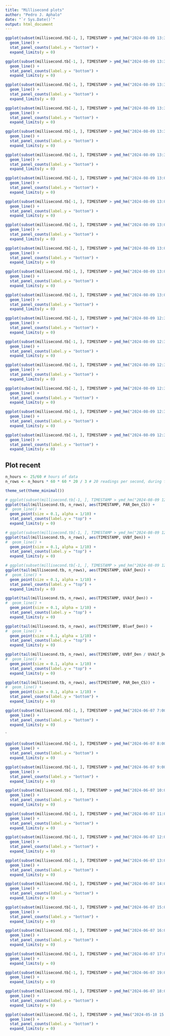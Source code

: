 ```yaml
---
title: "Millisecond plots"
author: "Pedro J. Aphalo"
date: "`r Sys.Date()`"
output: html_document
---
```


```r
ggplot(subset(millisecond.tb[-1, ], TIMESTAMP > ymd_hm("2024-08-09 13:35") & TIMESTAMP < ymd_hm("2024-08-09 13:40")), aes(TIMESTAMP, PAR_Den_CS)) +
  geom_line() +
  stat_panel_counts(label.y = "bottom") +
  expand_limits(y = 0)

```

```r
ggplot(subset(millisecond.tb[-1, ], TIMESTAMP > ymd_hm("2024-08-09 13:35") & TIMESTAMP < ymd_hm("2024-08-09 13:40")), aes(TIMESTAMP, UVBf_Den)) +
  geom_line() +
  stat_panel_counts(label.y = "bottom") +
  expand_limits(y = 0)

```


```r
ggplot(subset(millisecond.tb[-1, ], TIMESTAMP > ymd_hm("2024-08-09 13:35") & TIMESTAMP < ymd_hm("2024-08-09 13:40")), aes(TIMESTAMP, UVAf_Den)) +
  geom_line() +
  stat_panel_counts(label.y = "bottom") +
  expand_limits(y = 0)

```


```r
ggplot(subset(millisecond.tb[-1, ], TIMESTAMP > ymd_hm("2024-08-09 13:35") & TIMESTAMP < ymd_hm("2024-08-09 13:40")), aes(TIMESTAMP, UVA1f_Den)) +
  geom_line() +
  stat_panel_counts(label.y = "bottom") +
  expand_limits(y = 0)

```


```r
ggplot(subset(millisecond.tb[-1, ], TIMESTAMP > ymd_hm("2024-08-09 13:35") & TIMESTAMP < ymd_hm("2024-08-09 13:40")), aes(TIMESTAMP, Bluef_Den)) +
  geom_line() +
  stat_panel_counts(label.y = "bottom") +
  expand_limits(y = 0)

```


```r
ggplot(subset(millisecond.tb[-1, ], TIMESTAMP > ymd_hm("2024-08-09 13:35") & TIMESTAMP < ymd_hm("2024-08-09 13:40")), aes(TIMESTAMP, Greenf_Den)) +
  geom_line() +
  stat_panel_counts(label.y = "bottom") +
  expand_limits(y = 0)

```

```r
ggplot(subset(millisecond.tb[-1, ], TIMESTAMP > ymd_hm("2024-08-09 13:05") & TIMESTAMP < ymd_hm("2024-08-09 13:10")), aes(TIMESTAMP, PAR_Den_CS)) +
  geom_line() +
  stat_panel_counts(label.y = "bottom") +
  expand_limits(y = 0)

```

```r
ggplot(subset(millisecond.tb[-1, ], TIMESTAMP > ymd_hm("2024-08-09 13:05") & TIMESTAMP < ymd_hm("2024-08-09 13:10")), aes(TIMESTAMP, UVBf_Den)) +
  geom_line() +
  stat_panel_counts(label.y = "bottom") +
  expand_limits(y = 0)

```

```r
ggplot(subset(millisecond.tb[-1, ], TIMESTAMP > ymd_hm("2024-08-09 13:05") & TIMESTAMP < ymd_hm("2024-08-09 13:10")), aes(TIMESTAMP, UVAf_Den)) +
  geom_line() +
  stat_panel_counts(label.y = "bottom") +
  expand_limits(y = 0)

```

```r
ggplot(subset(millisecond.tb[-1, ], TIMESTAMP > ymd_hm("2024-08-09 13:05") & TIMESTAMP < ymd_hm("2024-08-09 13:10")), aes(TIMESTAMP, UVA1f_Den)) +
  geom_line() +
  stat_panel_counts(label.y = "bottom") +
  expand_limits(y = 0)
```

```r
ggplot(subset(millisecond.tb[-1, ], TIMESTAMP > ymd_hm("2024-08-09 13:05") & TIMESTAMP < ymd_hm("2024-08-09 13:10")), aes(TIMESTAMP, Bluef_Den)) +
  geom_line() +
  stat_panel_counts(label.y = "bottom") +
  expand_limits(y = 0)
```

```r
ggplot(subset(millisecond.tb[-1, ], TIMESTAMP > ymd_hm("2024-08-09 13:05") & TIMESTAMP < ymd_hm("2024-08-09 13:10")), aes(TIMESTAMP, Greenf_Den)) +
  geom_line() +
  stat_panel_counts(label.y = "bottom") +
  expand_limits(y = 0)
```


```r
ggplot(subset(millisecond.tb[-1, ], TIMESTAMP > ymd_hm("2024-08-09 12:35") & TIMESTAMP < ymd_hm("2024-08-09 12:40")), aes(TIMESTAMP, PAR_Den_CS)) +
  geom_line() +
  stat_panel_counts(label.y = "bottom") +
  expand_limits(y = 0)

```


```r
ggplot(subset(millisecond.tb[-1, ], TIMESTAMP > ymd_hm("2024-08-09 12:35") & TIMESTAMP < ymd_hm("2024-08-09 12:40")), aes(TIMESTAMP, UVBf_Den)) +
  geom_line() +
  stat_panel_counts(label.y = "bottom") +
  expand_limits(y = 0)

```


```r
ggplot(subset(millisecond.tb[-1, ], TIMESTAMP > ymd_hm("2024-08-09 12:35") & TIMESTAMP < ymd_hm("2024-08-09 12:40")), aes(TIMESTAMP, UVAf_Den)) +
  geom_line() +
  stat_panel_counts(label.y = "bottom") +
  expand_limits(y = 0)

```


```r
ggplot(subset(millisecond.tb[-1, ], TIMESTAMP > ymd_hm("2024-08-09 12:35") & TIMESTAMP < ymd_hm("2024-08-09 12:40")), aes(TIMESTAMP, UVA1f_Den)) +
  geom_line() +
  stat_panel_counts(label.y = "bottom") +
  expand_limits(y = 0)

```


```r
ggplot(subset(millisecond.tb[-1, ], TIMESTAMP > ymd_hm("2024-08-09 12:35") & TIMESTAMP < ymd_hm("2024-08-09 12:40")), aes(TIMESTAMP, Bluef_Den)) +
  geom_line() +
  stat_panel_counts(label.y = "bottom") +
  expand_limits(y = 0)

```

```r
ggplot(subset(millisecond.tb[-1, ], TIMESTAMP > ymd_hm("2024-08-09 12:35") & TIMESTAMP < ymd_hm("2024-08-09 12:40")), aes(TIMESTAMP, Greenf_Den)) +
  geom_line() +
  stat_panel_counts(label.y = "bottom") +
  expand_limits(y = 0)

```
## Plot recent

```r
n_hours <- 25/60 # hours of data
n_rows <- n_hours * 60 * 60 * 20 / 3 # 20 readings per second, during four times 5 min per hour

theme_set(theme_minimal())
```


```r
# ggplot(subset(millisecond.tb[-1, ], TIMESTAMP > ymd_hm("2024-08-09 12:05") & TIMESTAMP < ymd_hm("2024-08-09 15:40")),
ggplot(tail(millisecond.tb, n_rows), aes(TIMESTAMP, PAR_Den_CS)) +
#  geom_line() +
  geom_point(size = 0.1, alpha = 1/10) +
  stat_panel_counts(label.y = "top") +
  expand_limits(y = 0)

```

```r
# ggplot(subset(millisecond.tb[-1, ], TIMESTAMP > ymd_hm("2024-08-09 12:05") & TIMESTAMP < ymd_hm("2024-08-09 15:40")),
ggplot(tail(millisecond.tb, n_rows), aes(TIMESTAMP, UVBf_Den)) +
#  geom_line() +
  geom_point(size = 0.1, alpha = 1/10) +
  stat_panel_counts(label.y = "top") +
  expand_limits(y = 0)

```


```r
# ggplot(subset(millisecond.tb[-1, ], TIMESTAMP > ymd_hm("2024-08-09 12:05") & TIMESTAMP < ymd_hm("2024-08-09 15:40"))
ggplot(tail(millisecond.tb, n_rows), aes(TIMESTAMP, UVAf_Den)) +
#  geom_line() +
  geom_point(size = 0.1, alpha = 1/10) +
  stat_panel_counts(label.y = "top") +
  expand_limits(y = 0)

```


```r
ggplot(tail(millisecond.tb, n_rows), aes(TIMESTAMP, UVA1f_Den)) +
#  geom_line() +
  geom_point(size = 0.1, alpha = 1/10) +
  stat_panel_counts(label.y = "top") +
  expand_limits(y = 0)

```


```r
ggplot(tail(millisecond.tb, n_rows), aes(TIMESTAMP, Bluef_Den)) +
#  geom_line() +
  geom_point(size = 0.1, alpha = 1/10) +
  stat_panel_counts(label.y = "top") +
  expand_limits(y = 0)

```


```r
ggplot(tail(millisecond.tb, n_rows), aes(TIMESTAMP, UVBf_Den / UVA1f_Den)) +
#  geom_line() +
  geom_point(size = 0.1, alpha = 1/10) +
  stat_panel_counts(label.y = "top") +
  expand_limits(y = 0)

```

```r
ggplot(tail(millisecond.tb, n_rows), aes(TIMESTAMP, PAR_Den_CS)) +
#  geom_line() +
  geom_point(size = 0.1, alpha = 1/10) +
  stat_panel_counts(label.y = "bottom") +
  expand_limits(y = 0)

```


```r
ggplot(subset(millisecond.tb[-1, ], TIMESTAMP > ymd_hm("2024-06-07 7:00") & TIMESTAMP < ymd_hm("2024-06-07 7:15")), aes(TIMESTAMP, PAR_Den_CS)) +
  geom_line() +
  stat_panel_counts(label.y = "bottom") +
  expand_limits(y = 0)
```
`

```r
ggplot(subset(millisecond.tb[-1, ], TIMESTAMP > ymd_hm("2024-06-07 8:00") & TIMESTAMP < ymd_hm("2024-06-07 8:15")), aes(TIMESTAMP, PAR_Den_CS)) +
  geom_line() +
  stat_panel_counts(label.y = "bottom") +
  expand_limits(y = 0)

```

```r
ggplot(subset(millisecond.tb[-1, ], TIMESTAMP > ymd_hm("2024-06-07 9:00") & TIMESTAMP < ymd_hm("2024-06-07 9:15")), aes(TIMESTAMP, PAR_Den_CS)) +
  geom_line() +
  stat_panel_counts(label.y = "bottom") +
  expand_limits(y = 0)

```

```r
ggplot(subset(millisecond.tb[-1, ], TIMESTAMP > ymd_hm("2024-06-07 10:00") & TIMESTAMP < ymd_hm("2024-06-07 10:15")), aes(TIMESTAMP, PAR_Den_CS)) +
  geom_line() +
  stat_panel_counts(label.y = "bottom") +
  expand_limits(y = 0)

```

```r
ggplot(subset(millisecond.tb[-1, ], TIMESTAMP > ymd_hm("2024-06-07 11:00") & TIMESTAMP < ymd_hm("2024-06-07 11:15")), aes(TIMESTAMP, PAR_Den_CS)) +
  geom_line() +
  stat_panel_counts(label.y = "bottom") +
  expand_limits(y = 0)

```

```r
ggplot(subset(millisecond.tb[-1, ], TIMESTAMP > ymd_hm("2024-06-07 12:00") & TIMESTAMP < ymd_hm("2024-06-07 12:15")), aes(TIMESTAMP, PAR_Den_CS)) +
  geom_line() +
  stat_panel_counts(label.y = "bottom") +
  expand_limits(y = 0)

```

```r
ggplot(subset(millisecond.tb[-1, ], TIMESTAMP > ymd_hm("2024-06-07 13:00") & TIMESTAMP < ymd_hm("2024-06-07 13:15")), aes(TIMESTAMP, PAR_Den_CS)) +
  geom_line() +
  stat_panel_counts(label.y = "bottom") +
  expand_limits(y = 0)

```

```r
ggplot(subset(millisecond.tb[-1, ], TIMESTAMP > ymd_hm("2024-06-07 14:00") & TIMESTAMP < ymd_hm("2024-06-07 14:15")), aes(TIMESTAMP, PAR_Den_CS)) +
  geom_line() +
  stat_panel_counts(label.y = "bottom") +
  expand_limits(y = 0)

```

```r
ggplot(subset(millisecond.tb[-1, ], TIMESTAMP > ymd_hm("2024-06-07 15:00") & TIMESTAMP < ymd_hm("2024-06-07 15:15")), aes(TIMESTAMP, PAR_Den_CS)) +
  geom_line() +
  stat_panel_counts(label.y = "bottom") +
  expand_limits(y = 0)

```

```r
ggplot(subset(millisecond.tb[-1, ], TIMESTAMP > ymd_hm("2024-06-07 16:00") & TIMESTAMP < ymd_hm("2024-06-07 16:15")), aes(TIMESTAMP, PAR_Den_CS)) +
  geom_line() +
  stat_panel_counts(label.y = "bottom") +
  expand_limits(y = 0)

```

```r
ggplot(subset(millisecond.tb[-1, ], TIMESTAMP > ymd_hm("2024-06-07 17:00") & TIMESTAMP < ymd_hm("2024-06-07 17:15")), aes(TIMESTAMP, PAR_Den_CS)) +
  geom_line() +
  expand_limits(y = 0)

```

```r
ggplot(subset(millisecond.tb[-1, ], TIMESTAMP > ymd_hm("2024-06-07 19:00") & TIMESTAMP < ymd_hm("2024-06-07 19:15")), aes(TIMESTAMP, PAR_Den_CS)) +
  geom_line() +
  expand_limits(y = 0)

```


```r
ggplot(subset(millisecond.tb[-1, ], TIMESTAMP > ymd_hm("2024-06-07 18:00") & TIMESTAMP < ymd_hm("2024-06-07 18:15")), aes(TIMESTAMP, PAR_Den_CS)) +
  geom_line() +
  stat_panel_counts(label.y = "bottom") +
  expand_limits(y = 0)

```

```r
ggplot(subset(millisecond.tb[-1, ], TIMESTAMP > ymd_hms("2024-05-10 15:03:30") & TIMESTAMP < ymd_hms("2024-05-10 15:03:45")), aes(TIMESTAMP, PAR_Den_CS)) +
  geom_line() +
  stat_panel_counts(label.y = "bottom") +
  expand_limits(y = 0)
```
